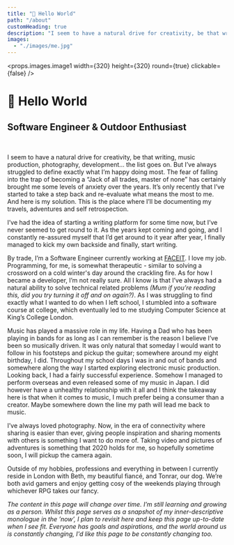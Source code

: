 ```yaml
---
title: "👋 Hello World"
path: "/about"
customHeading: true
description: "I seem to have a natural drive for creativity, be that writing, music production, photography, development… the list goes on."
images:
  - "./images/me.jpg"
---
```


<props.images.image1 width={320} height={320} round={true} clickable={false} />

# 👋 Hello World

## Software Engineer & Outdoor Enthusiast

<br />

I seem to have a natural drive for creativity, be that writing, music production, photography, development… the list goes on.
But I’ve always struggled to define exactly what I’m happy doing most.
The fear of falling into the trap of becoming a “Jack of all trades, master of none” has certainly brought me some levels of anxiety over the years.
It’s only recently that I’ve started to take a step back and re-evaluate what means the most to me. And here is my solution.
This is the place where I’ll be documenting my travels, adventures and self retrospection.

I’ve had the idea of starting a writing platform for some time now, but I’ve never seemed to get round to it.
As the years kept coming and going, and I constantly re-assured myself that I’d get around to it year after year,
I finally managed to kick my own backside and finally, start writing.

By trade, I’m a Software Engineer currently working at [FACEIT](https://www.faceit.com).
I love my job. Programming, for me, is somewhat therapeutic - similar to solving a crossword on a cold winter's day around the crackling fire.
As for how I became a developer, I’m not really sure.
All I know is that I’ve always had a natural ability to solve technical related problems _(Mum if you’re reading this, did you try turning it off and on again?)_.
As I was struggling to find exactly what I wanted to do when I left school, I stumbled into a software course at college, which eventually led to me studying Computer Science at King’s College London.

Music has played a massive role in my life.
Having a Dad who has been playing in bands for as long as I can remember is the reason I believe I’ve been so musically driven.
It was only natural that someday I would want to follow in his footsteps and pickup the guitar; somewhere around my eight birthday, I did.
Throughout my school days l was in and out of bands and somewhere along the way I started exploring electronic music production.
Looking back, I had a fairly successful experience. Somehow I managed to perform overseas and even released some of my music in Japan. I did however have a unhealthy relationship with it all and I think the takeaway here is that when it comes to music, I much prefer being a consumer than a creator. Maybe somewhere down the line my path will lead me back to music.

I’ve always loved photography.
Now, in the era of connectivity where sharing is easier than ever, giving people inspiration and sharing moments with others is something I want to do more of.
Taking video and pictures of adventures is something that 2020 holds for me, so hopefully sometime soon, I will pickup the camera again.

Outside of my hobbies, professions and everything in between I currently reside in London with Beth, my beautiful fiancé, and Tonrar, our dog.
We’re both avid gamers and enjoy getting cosy of the weekends playing through whichever RPG takes our fancy.

_The content in this page will change over time. I’m still learning and growing as a person. Whilst this page serves as a snapshot of my inner-descriptive monologue in the ’now’, I plan to revisit here and keep this page up-to-date when I see fit. Everyone has goals and aspirations, and the world around us is constantly changing, I'd like this page to be constantly changing too._
